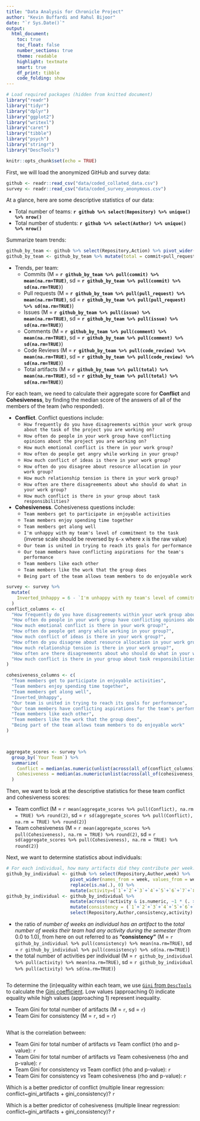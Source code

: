 ```yaml
---
title: "Data Analysis for Chronicle Project"
author: "Kevin Buffardi and Rahul Bijoor"
date: "`r Sys.Date()`"
output:
  html_document: 
    toc: true
    toc_float: false
    number_sections: true
    theme: readable
    highlight: textmate
    smart: true
    df_print: tibble
    code_folding: show
---
```



```r
# Load required packages (hidden from knitted document)
library("readr")
library("tidyr")
library("dplyr")
library("ggplot2")
library("writexl")
library("caret")
library("tibble")
library("psych")
library("stringr")
library("DescTools")

knitr::opts_chunk$set(echo = TRUE)
```

First, we will load the anonymized GitHub and survey data:
```r
github <- readr::read_csv("data/coded_collated_data.csv")
survey <- readr::read_csv("data/coded_survey_anonymous.csv")
```

At a glance, here are some descriptive statistics of our data:

  * Total number of teams: **`r github %>% select(Repository) %>% unique() %>% nrow()`**
  * Total number of students: **`r github %>% select(Author) %>% unique() %>% nrow()`**
  
Summarize team trends:
```r
github_by_team <- github %>% select(Repository,Action) %>% pivot_wider(names_from = Action, values_from = Action, values_fn = length)
github_by_team <- github_by_team %>% mutate(total = commit+pull_request+issue+comment+code_review)
```
  * Trends, per team:
    * Commits (M = **`r github_by_team %>% pull(commit) %>% mean(na.rm=TRUE)`**, sd = **`r github_by_team %>% pull(commit) %>% sd(na.rm=TRUE)`**)
    * Pull requests (M = **`r github_by_team %>% pull(pull_request) %>% mean(na.rm=TRUE)`**, sd = **`r github_by_team %>% pull(pull_request) %>% sd(na.rm=TRUE)`**)
    * Issues (M = **`r github_by_team %>% pull(issue) %>% mean(na.rm=TRUE)`**, sd = **`r github_by_team %>% pull(issue) %>% sd(na.rm=TRUE)`**)
    * Comments (M = **`r github_by_team %>% pull(comment) %>% mean(na.rm=TRUE)`**, sd = **`r github_by_team %>% pull(comment) %>% sd(na.rm=TRUE)`**)
    * Code Reviews (M = **`r github_by_team %>% pull(code_review) %>% mean(na.rm=TRUE)`**, sd = **`r github_by_team %>% pull(code_review) %>% sd(na.rm=TRUE)`**)
    * Total artifacts (M = **`r github_by_team %>% pull(total) %>% mean(na.rm=TRUE)`**, sd = **`r github_by_team %>% pull(total) %>% sd(na.rm=TRUE)`**)
    
For each team, we need to calculate their aggregate score for **Conflict** and **Cohesiveness**, by finding the median score of the answers
of all of the members of the team (who responded).

  * **Conflict**. Conflict questions include:
    * `How frequently do you have disagreements within your work group about the task of the project you are working on?`
    * `How often do people in your work group have conflicting opinions about the project you are working on?`
    * `How much emotional conflict is there in your work group?`
    * `How often do people get angry while working in your group?`
    * `How much conflict of ideas is there in your work group?`
    * `How often do you disagree about resource allocation in your work group?`
    * `How much relationship tension is there in your work group?`
    * `How often are there disagreements about who should do what in your work group?`
    * `How much conflict is there in your group about task responsibilities?`
  * **Cohesiveness**. Cohesiveness questions include:
    * `Team members get to participate in enjoyable activities`
    * `Team members enjoy spending time together`
    * `Team members get along well`
    * `I'm unhappy with my team's level of commitment to the task` (inverse scale should be reversed by `6-x` where x is the raw value)
    * `Our team is united in trying to reach its goals for performance`
    * `Our team members have conflicting aspirations for the team's performance`
    * `Team members like each other`
    * `Team members like the work that the group does`
    * `Being part of the team allows team members to do enjoyable work`

```r
survey <- survey %>% 
  mutate(
    Inverted_Unhappy = 6 - `I'm unhappy with my team's level of commitment to the task`
  )
conflict_columns <- c(
  "How frequently do you have disagreements within your work group about the task of the project you are working on?",
  "How often do people in your work group have conflicting opinions about the project you are working on?",
  "How much emotional conflict is there in your work group?",
  "How often do people get angry while working in your group?",
  "How much conflict of ideas is there in your work group?",
  "How often do you disagree about resource allocation in your work group?",
  "How much relationship tension is there in your work group?",
  "How often are there disagreements about who should do what in your work group?",
  "How much conflict is there in your group about task responsibilities?"
)

cohesiveness_columns <- c(
  "Team members get to participate in enjoyable activities",
  "Team members enjoy spending time together",
  "Team members get along well",
  "Inverted_Unhappy",
  "Our team is united in trying to reach its goals for performance",
  "Our team members have conflicting aspirations for the team's performance",
  "Team members like each other",
  "Team members like the work that the group does",
  "Being part of the team allows team members to do enjoyable work"
)



aggregate_scores <- survey %>%
  group_by(`Your Team`) %>%  
  summarize(
    Conflict = median(as.numeric(unlist(across(all_of(conflict_columns)))), na.rm = TRUE),
    Cohesiveness = median(as.numeric(unlist(across(all_of(cohesiveness_columns)))), na.rm = TRUE)
  )

```


Then, we want to look at the descriptive statistics for these team conflict and cohesiveness scores:

  * Team conflict (M = `r mean(aggregate_scores %>% pull(Conflict), na.rm = TRUE) %>% round(2)`, sd = `r sd(aggregate_scores %>% pull(Conflict), na.rm = TRUE) %>% round(2)`)
  * Team cohesiveness (M = `r mean(aggregate_scores %>% pull(Cohesiveness), na.rm = TRUE) %>% round(2)`, sd = `r sd(aggregate_scores %>% pull(Cohesiveness), na.rm = TRUE) %>% round(2)`)
  
Next, we want to determine statistics about individuals:

```r
# For each individual, how many artifacts did they contribute per week:
github_by_individual <- github %>% select(Repository,Author,week) %>% 
                        pivot_wider(names_from = week, values_from = week, values_fn = length) %>%
                        replace(is.na(.), 0) %>%
                        mutate(activity=(`1`+`2`+`3`+`4`+`5`+`6`+`7`+`8`+`9`+`10`+`11`+`12`+`13`+`14`+`15`+`16`))
github_by_individual <- github_by_individual %>%
                        mutate(across(!activity & is.numeric, ~1 * (. > 0))) %>% 
                        mutate(consistency = (`1`+`2`+`3`+`4`+`5`+`6`+`7`+`8`+`9`+`10`+`11`+`12`+`13`+`14`+`15`+`16`)/16) %>%
                        select(Repository,Author,consistency,activity)
```

  * the ratio of *number of weeks an individual has an artifact* to the *total number of weeks their team had any activity during the semester* (from 0.0 to 1.0), from here on out referred to as **"consistency"** (M = `r github_by_individual %>% pull(consistency) %>% mean(na.rm=TRUE)`, sd = `r github_by_individual %>% pull(consistency) %>% sd(na.rm=TRUE)`)
  * the total number of activities per individual (M = `r github_by_individual %>% pull(activity) %>% mean(na.rm=TRUE)`, sd = `r github_by_individual %>% pull(activity) %>% sd(na.rm=TRUE)`)

```r


```

To determine the (in)equality within each team, we use [`Gini` from `DescTools`](https://search.r-project.org/CRAN/refmans/DescTools/html/Gini.html) to calculate the [Gini coefficient](https://en.wikipedia.org/wiki/Gini_coefficient). Low values (approaching 0) indicate equality while high values (approaching 1) represent inequality.

  * Team Gini for total number of artifacts (M = `r `, sd = `r `)
  * Team Gini for consistency (M = `r `, sd = `r `)
  
```r


```

What is the correlation between:

  * Team Gini for total number of artifacts *vs* Team conflict (rho and p-value): `r `
  * Team Gini for total number of artifacts *vs* Team cohesiveness (rho and p-value): `r `
  * Team Gini for consistency *vs* Team conflict (rho and p-value): `r `
  * Team Gini for consistency *vs* Team cohesiveness (rho and p-value): `r `
  
Which is a better predictor of conflict (multiple linear regression: conflict~gini_artifacts + gini_consistency)? `r `

Which is a better predictor of cohesiveness (multiple linear regression: conflict~gini_artifacts + gini_consistency)? `r `